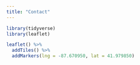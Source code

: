 ```yaml
---
title: "Contact"
---
```


```r
library(tidyverse)
library(leaflet)
```


```r
leaflet() %>% 
  addTiles() %>% 
  addMarkers(lng = -87.670950, lat = 41.979850)
```

